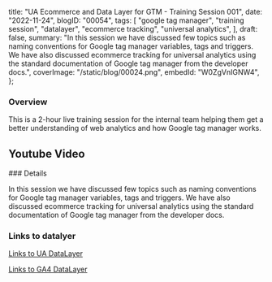  title: "UA Ecommerce and Data Layer for GTM - Training Session 001",
 date: "2022-11-24",
 blogID: "00054",
 tags: [
  "google tag manager",
  "training session",
  "datalayer",
  "ecommerce tracking",
  "universal analytics",
 ],
 draft: false,
 summary:
  "In this session we have discussed few topics such as naming conventions for Google tag manager variables, tags and triggers. We have also discussed ecommerce tracking for universal analytics using the standard documentation of Google tag manager from the developer docs.",
 coverImage: "/static/blog/00024.png",
 embedId: "W0ZgVnIGNW4",
};


### Overview

This is a 2-hour live training session for the internal team helping them get a better understanding of web analytics and how Google tag manager works.

## Youtube Video

<YoutubeEmbed embedId='W0ZgVnIGNW4' />
### Details

In this session we have discussed few topics such as naming conventions for Google tag manager
variables, tags and triggers. We have also discussed ecommerce tracking for universal analytics using
the standard documentation of Google tag manager from the developer docs.

### Links to datalyer

[Links to UA DataLayer](https://developers.google.com/analytics/devguides/collection/ua/gtm/enhanced-ecommerce)

[Links to GA4 DataLayer](https://developers.google.com/analytics/devguides/collection/ga4/ecommerce?client_type=gtm)
